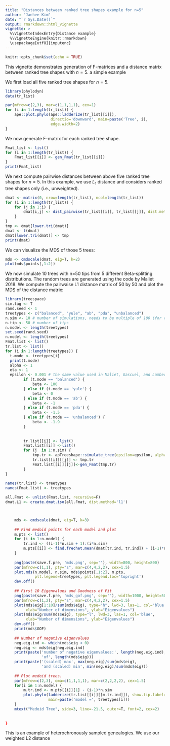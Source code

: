 ```yaml
---
title: "Distances between ranked tree shapes example for n=5"
author: "Jaehee Kim"
date: "`r Sys.Date()`"
output: rmarkdown::html_vignette
vignette: >
  %\VignetteIndexEntry{Distance example}
  %\VignetteEngine{knitr::rmarkdown}
  \usepackage[utf8]{inputenc}
---
```


```r
knitr::opts_chunk$set(echo = TRUE)
```

This vignette demonstrates generation of F-matrices and a distance matrix between ranked tree shapes with $n=5$. a simple example  

We first load all five ranked tree shapes for $n=5$.
```r
library(phylodyn)
data(tr_list)
```

```r
par(mfrow=c(2,3), mar=c(1,1,1,1), cex=1)
for (i in 1:length(tr_list)) {
    ape::plot.phylo(ape::ladderize(tr_list[[i]]),
                    directio='downward', main=paste('Tree', i),
                    edge.width=2)
}
```

We now generate F-matrix for each ranked tree shape.
```r
Fmat_list <- list()
for (i in 1:length(tr_list)) {
    Fmat_list[[i]] <- gen_Fmat(tr_list[[i]])
}
print(Fmat_list)
```

We next compute pairwise distances between above five ranked tree shapes for $n=5$. In this example, we use $L_1$ distance and considers ranked tree shapes only (i.e., unweighted).
```r
dmat <- matrix(0, nrow=length(tr_list), ncol=length(tr_list))
for (i in 1:length(tr_list)) {
    for (j in 1:i) {
        dmat[i,j] <- dist_pairwise(tr_list[[i]], tr_list[[j]], dist.method="l1", weighted=FALSE)
    }
}
tmp <- dmat[lower.tri(dmat)]
dmat <- t(dmat)
dmat[lower.tri(dmat)] <- tmp
print(dmat) 
```

We can visualize the MDS of those 5 trees:

```r
mds <- cmdscale(dmat, eig=T, k=2)
plot(mds$points[,1:2])  
```    


We now simulate 10 trees with n=50 tips from 5 different Beta-splitting distributions. The random trees are generated using the code by Maliet 2018. We compute the pairwaise L1 distance matrix of 50 by 50 and plot the MDS of the distance matrix:

```r
library(treespace)
sim.tag <- T
rand.seed <- 1
treetypes <- c("balanced", "yule", "ab", "pda", "unbalanced")
n.sim <- 10 # number of simulations, needs to be multiple of 100 (for create.dmat)
n.tip <- 50 # number of tips
n.model <- length(treetypes)
set.seed(rand.seed)
n.model <- length(treetypes)
Fmat.list <- list()
tr.list <- list()
for (i in 1:length(treetypes)) {
  t.mode <- treetypes[i]
  print(t.mode)
  alpha <- 1
  eta <- 1
  epsilon <- 0.001 # the same value used in Maliet, Gascuel, and Lambert (2018)
        if (t.mode == 'balanced') {
            beta <- 100
        } else if (t.mode == 'yule') {
            beta <- 0      
        } else if (t.mode == 'ab') {
            beta <- -1
        } else if (t.mode == 'pda') {
            beta <- -1.5
        } else if (t.mode == 'unbalanced') {
            beta <- -1.9
        }
        
        
        tr.list[[i]] <- list()
        Fmat.list[[i]] <-list()
        for (j  in 1:n.sim) {
            tmp.tr <- apTreeshape::simulate_tree(epsilon=epsilon, alpha=alpha, beta=beta, N=n.tip)
            tr.list[[i]][[j]] <- tmp.tr
            Fmat.list[[i]][[j]]<-gen_Fmat(tmp.tr)
        }
}
    
names(tr.list) <- treetypes
names(Fmat.list) <- treetypes

all.Fmat <- unlist(Fmat.list, recursive=F)
dmat.L1 <- create.dmat.iso(all.Fmat, dist.method='l1')



    mds <- cmdscale(dmat, eig=T, k=3)
    
    ## Find medoid points for each model and plot
    m.pts <- list()
    for (i in 1:n.model) {
        tr.ind <- ((i-1)*n.sim + 1):(i*n.sim)
        m.pts[[i]] <- find.frechet.mean(dmat[tr.ind, tr.ind]) + (i-1)*n.sim
    }
    
    png(paste(save.f.pre, 'mds.png', sep=''), width=800, height=800)
    par(mfrow=c(1,1), pty="s", mar=c(4,4,2,2), cex=1.5)
    plot.mds(n.model, n.sim, mds$points[,1:2], m.pts,  
             plt.legend=treetypes, plt.legend.loc='topright')
    dev.off()
    
    ## First 10 Eigenvalues and Goodness of Fit
    png(paste(save.f.pre, 'mds_gof.png', sep=''), width=1000, height=500)
    par(mfrow=c(1,2), pty="s", mar=c(4,4,2,2), cex=1.5)
    plot(mds$eig[1:10]/sum(mds$eig), type="h", lwd=3, las=1, col='blue',
         xlab="Number of dimensions", ylab="Eigenvalues")
    plot(mds$eig/sum(mds$eig), type="l", lwd=3, las=1, col='blue', 
         xlab="Number of dimensions", ylab="Eigenvalues")
    dev.off()
    print(mds$GOF)
    
    ## Number of negative eigenvalues
    neg.eig.ind <- which(mds$eig < 0)
    neg.eig <- mds$eig[neg.eig.ind]
    print(paste('number of negative eigenvalues:', length(neg.eig.ind), 
                'of', length(mds$eig)))
    print(paste('(scaled) max', max(neg.eig)/sum(mds$eig), 
                'and (scaled) min', min(neg.eig)/sum(mds$eig)))    
    
    ## Plot medoid trees.
    par(mfrow=c(2,3), oma=c(1,1,1,1), mar=c(2,2,2,2), cex=1.5)
    for(i in 1:n.model) {
        m.tr.ind <- m.pts[[i]][1] - (i-1)*n.sim
        plot.phylo(ladderize(tr.list[[i]][[m.tr.ind]]), show.tip.label=F,
                   main=paste('model =', treetypes[i]))
    }
    mtext("Medoid Tree", side=3, line=-21.5, outer=T, font=2, cex=2)
    
    
}
```


This is an example of heterochronously sampled genealogies. We use our weighted L2 distance


